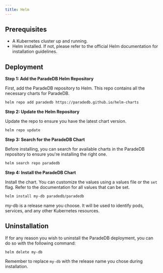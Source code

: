 ```yaml
---
title: Helm
---
```


## Prerequisites

- A Kubernetes cluster up and running.
- Helm installed. If not, please refer to the official Helm documentation for installation guidelines.

## Deployment

**Step 1: Add the ParadeDB Helm Repository**

First, add the ParadeDB repository to Helm. This repo contains all the necessary charts for ParadeDB.

```bash
helm repo add paradedb https://paradedb.github.io/helm-charts
```

**Step 2: Update the Helm Repository**

Update the repo to ensure you have the latest chart version.

```bash
helm repo update
```

**Step 3: Search for the ParadeDB Chart**

Before installing, you can search for available charts in the ParadeDB repository to ensure you're installing the right one.

```bash
helm search repo paradedb
```

**Step 4: Install the ParadeDB Chart**

Install the chart. You can customize the values using a values file or the `set` flag. Refer to the documentation for all values that can be set.

```bash
helm install my-db paradedb/paradedb
```

<Note>
  my-db is a release name you choose. It will be used to identify pods,
  services, and any other Kubernetes resources.
</Note>

## Uninstallation

If for any reason you wish to uninstall the ParadeDB deployment, you can do so with the following command:

```bash
helm delete my-db
```

Remember to replace `my-db` with the release name you chose during installation.
